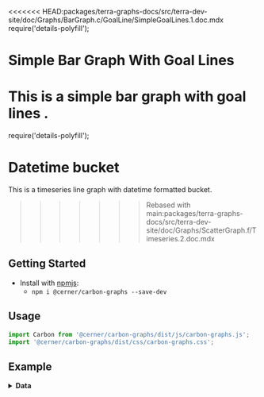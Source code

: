 <<<<<<< HEAD:packages/terra-graphs-docs/src/terra-dev-site/doc/Graphs/BarGraph.c/GoalLine/SimpleGoalLines.1.doc.mdx
require('details-polyfill');

# Simple Bar Graph With Goal Lines
This is a simple bar graph with goal lines .
=======
require('details-polyfill');

# Datetime bucket

This is a timeseries line graph  with datetime formatted bucket.
>>>>>>> Rebased with main:packages/terra-graphs-docs/src/terra-dev-site/doc/Graphs/ScatterGraph.f/Timeseries.2.doc.mdx

## Getting Started

- Install with [npmjs](https://www.npmjs.com):
  - `npm i @cerner/carbon-graphs --save-dev`

## Usage
```js
import Carbon from '@cerner/carbon-graphs/dist/js/carbon-graphs.js';
import '@cerner/carbon-graphs/dist/css/carbon-graphs.css';
```

## Example
<LineGraph />

<details>
<summary style={{fontSize: 24 }}>
<b>Data</b>
</summary>

### Graph Config object
<GraphConfig />

### Data object
<DataObject />
</details>
